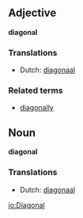 ==Adjective==
'''diagonal'''

===Translations===
*Dutch: [[diagonaal]]

===Related terms===
*[[diagonally]]

==Noun==
'''diagonal'''

===Translations===
*Dutch: [[diagonaal]]

[[io:Diagonal]]